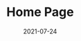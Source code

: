 ---
path: "./src/markdown/home"
title: "Home Page"
date: "2021-07-24"
head: "Home"
video: 'https://player.vimeo.com/external/596315373.hd.mp4?s=10bb1f2e0fb336af230477953acc12c8e03e0351&amp;profile_id=175'
backgroundImg: '../../images/homePage/home-background.webp'
backgroundImgAlt: 'dsdsdsd'
imageCard1: '../../images/imageCard/ImageCard1.jpg'
imageCard2: '../../images/imageCard/ImageCard2.jpg'
imageCard3: '../../images/imageCard/ImageCard3.jpg'
imageCard4: '../../images/imageCard/ImageCard4.jpg'
imageCard5: '../../images/imageCard/ImageCard5.jpg'
imageCard6: '../../images/imageCard/ImageCard6.jpg'
sliderCard1: '../../images/carousel/carousel1.png'
sliderCard2: '../../images/carousel/carousel2.png'
sliderCard3: '../../images/carousel/carousel3.png'
sliderCard4: '../../images/carousel/carousel4.png'

---